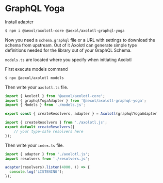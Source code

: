 # GraphQL Yoga

Install adapter

```sh
$ npm i @aexol/axolotl-core @aexol/axolotl-graphql-yoga
```

Now you need a `schema.graphql` file or a URL with settings to download the schema from upstream. Out of it Axolotl can generate simple type definitions needed for the library out of your GraphQL Schema.

`models.ts` are located where you specify when initiating Axolotl

First execute models command

```sh
$ npx @aexol/axolotl models
```

Then write your `axolotl.ts` file.

```ts filename="axolotl.ts"
import { Axolotl } from '@aexol/axolotl-core';
import { graphqlYogaAdapter } from '@aexol/axolotl-graphql-yoga';
import { Models } from './models.js';

export const { createResolvers, adapter } = Axolotl(graphqlYogaAdapter)<Models>();
```

```ts filename="resolvers.ts"
import { createResolvers } from './axolotl.js';
export default createResolvers({
    // your type-safe resolvers here
});
```

Then write your `index.ts` file.

```ts filename="index.ts"
import { adapter } from './axolotl.js';
import resolvers from './resolvers.js';

adapter(resolvers).listen(4000, () => {
  console.log('LISTENING');
});
```

